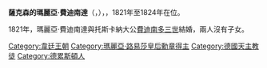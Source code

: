 {{Multiple issues|
{{Expand language|1=en|time=2020-11-14T20:45:56+00:00}}
{{Unreferenced|time=2020-11-14T20:45:56+00:00}}
}}
{{Infobox noble|consort=yes
| name         = 薩克森的瑪麗亞·費迪南達
| image        = Maria Ferdinanda of Saxony, grand duchess of Tuscany.JPG
| succession   = 托斯卡納大公夫人
| reign        = 1821年 — 1824年
| birth_date   = {{birth date|1796|4|27|df=y}}
| birth_place  = [[德勒斯登|德勒斯登]]
| death_date   = {{death date and age|1865|1|3|1796|4|27|df=y}}
| death_place  = {{le|布蘭迪斯納德拉貝姆-斯塔拉波列斯拉夫|Brandýs nad Labem-Stará Boleslav}}
| burial_place = [[皇家墓穴_(維也納)|維也納皇家墓穴]]
| full name    = Maria Ferdinanda Amalia Xaveria Theresia Josepha Anna Nepomucena Aloysia Johanna Vincentia Ignatia Dominica Franziska de Paula Franziska de Chantal
| noble family = [[韋廷王朝|韋廷王朝]]
| father       = [[薩克森的馬克西米利安_(1759-1838)|薩克森的馬克西米利安]]
| mother       = [[帕爾馬的卡羅琳娜|帕爾馬的卡羅琳娜]]
| religion     = [[羅馬天主教|羅馬天主教]]
}}

'''薩克森的瑪麗亞·費迪南達'''（{{lang-de|Maria von Sachsen}}，{{bd|1796年|4月27日|1865年|1月3日}}），{{le|托斯卡納大公夫人|List of consorts of Tuscany}}，1821年至1824年在位。

1821年，瑪麗亞·費迪南達與托斯卡納大公[[費迪南多三世_(托斯卡納)|費迪南多三世]]結婚，兩人沒有子女。

[[Category:韋廷王朝|Category:韋廷王朝]]
[[Category:瑪麗亞·路易莎皇后勳章得主|Category:瑪麗亞·路易莎皇后勳章得主]]
[[Category:德國天主教徒|Category:德國天主教徒]]
[[Category:德累斯頓人|Category:德累斯頓人]]